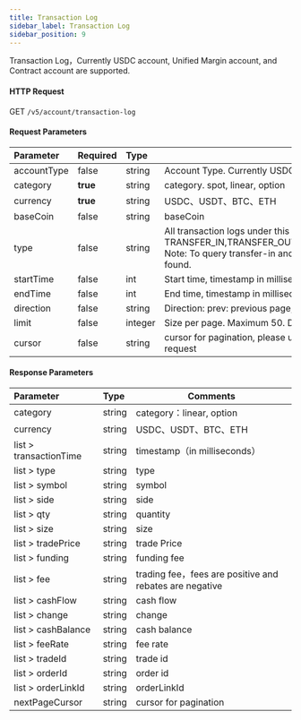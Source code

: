 ```yaml
---
title: Transaction Log
sidebar_label: Transaction Log
sidebar_position: 9
---
```

Transaction Log，Currently USDC account, Unified Margin account, and Contract account are supported.

#### HTTP Request
GET `/v5/account/transaction-log`

#### Request Parameters
| Parameter | Required | Type | Comments|
|:----- |:-------|:-----|------ |
|accountType |false |string |Account Type. Currently USDC account, Unified Margin account, and Contract account are supported. |
|category |**true** |string	|category.  spot, linear, option |
|currency |**true** |string	|USDC、USDT、BTC、ETH |
|baseCoin |false |string |baseCoin|
|type |false |string |All transaction logs under this category are returned (except transfer/exchange/given cash). Enum: TRANSFER_IN,TRANSFER_OUT,TRADE,SETTLEMENT,DELIVERY,LIQUIDATION,BONUS,FEE_REFUND,INTEREST,CURRENCY_BUY,CURRENCY_SELL. Note: To query transfer-in and transfer-out logs, type=TRANSFER_IN, type=TRANSFER_OUT must be passed, otherwise the transfer log cannot be found. |
|startTime |false |int |Start time, timestamp in milliseconds |
|endTime |false	|int |End time, timestamp in milliseconds |
|direction |false |string |Direction: prev: previous page, next: next page, default is next |
|limit |false |integer |Size per page. Maximum 50. Default is 20 per page |
|cursor	|false |string |cursor for pagination, please use the returned cursor, use the returned cursor when generating signature. Please use urlencode when sending the request|

#### Response Parameters
| Parameter | Type | Comments|
|:----- |:-----|----- |
|category |string |category：linear, option |
|currency |string |USDC、USDT、BTC、ETH |
|list > transactionTime	|string	|timestamp（in milliseconds）|
|list > type |string |type |
|list > symbol |string |symbol |
|list > side |string |side |
|list > qty	|string	|quantity |
|list > size |string |size |
|list > tradePrice |string |trade Price |
|list > funding	|string	|funding fee|
|list > fee	|string	|trading fee，fees are positive and rebates are negative |
|list > cashFlow |string |cash flow |
|list > change |string |change |
|list > cashBalance	|string	|cash balance|
|list > feeRate	|string	|fee rate |
|list > tradeId	|string |trade id |
|list > orderId	|string	|order id |
|list > orderLinkId	|string	|orderLinkId |
|nextPageCursor	|string	|cursor for pagination |